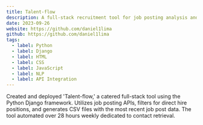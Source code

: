 ```yaml
---
title: Talent-flow
description: A full-stack recruitment tool for job posting analysis and contact information retrieval.
date: 2023-09-26
website: https://github.com/daniel1lima
github: https://github.com/daniel1lima
tags:
  - label: Python
  - label: Django
  - label: HTML
  - label: CSS
  - label: JavaScript
  - label: NLP
  - label: API Integration
---
```


Created and deployed 'Talent-flow,' a catered full-stack tool using the Python Django framework. Utilizes job posting APIs, filters for direct hire positions, and generates CSV files with the most recent job post data. The tool automated over 28 hours weekly dedicated to contact retrieval. 